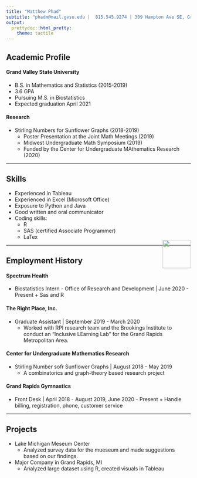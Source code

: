```yaml
---
title: "Matthew Phad"
subtitle: "phadm@mail.gvsu.edu |  815.545.9274 | 309 Hampton Ave SE, Grand Rapids, MI 49506 "
output: 
  prettydoc::html_pretty:
    theme: tactile
---
```




## Academic Profile                                                
#### Grand Valley State University                                            
  * B.S. in Mathematics and Statistics (2015-2019)                          
  * 3.6 GPA                                                                
  * Pursuing M.S. in Biostatistics                                              
  * Expected graduation April 2021                                              
                                                                             
#### Research                                                             
  * Stirling Numbers for Sunflower Graphs (2018-2019)                   
    + Poster Presentation at the Joint Math Meetings (2019)               
    + Midwest Undergraduate Math Symposium (2019)                                 
    + Funded by the Center for Undergraduate MAthematics Research (2020) 

***********************************************************************************

<div style= "float:right;position: relative; top: 180px;">
![](SAS_certified.png){width=0.8in}
</div>

## Skills
  
  * Experienced in Tableau 
  * Experienced in Excel (Microsoft Office)                                             
  * Exposure to Python and Java     
  * Good written and oral communicator
  * Coding skills: 
    + R 
    + SAS (certified Associate Programmer) 
    + LaTex
    
***********************************************************************************

## Employment History 
#### Spectrum Health
  *  Biostatistics Intern - Office of Research and Development | June 2020 - Present
    + Sas and R
    
#### The Right Place, Inc. 
  * Graduate Assistant | September 2019 - March 2020
    + Worked with RPI research team and the Brookings Institute to conduct an "Inclusive LEarning Lab" for the Grand Rapids Metropolitan Area.

#### Center for Undergraduate Mathematics Research
  * Stirling Number sofr Sunflower Graphs | August 2018 - May 2019
    + A combinatorics and graph-theory based research project

#### Grand Rapids Gymnastics
  *  Front Desk | April 2018 - August 2019, June 2020 - Present
    + Handle billing, registration, phone, customer service
    
***********************************************************************************

## Projects
  * Lake Michigan Meseum Center
    + Analyzed survey data for the mueseum and made suggestions based on our findings.
  * Major Company in Grand Rapids, MI
    + Analyzed large dataset using R, created visuals in Tableau
                                                                          
